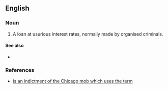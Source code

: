 ==English==

===Noun===
{{en-noun|head=[[juice]] [[loan]]}}

# {{label|en|slang|US}} A loan at usurious interest rates, normally made by organised criminals.

====See also====
* {{l|en|loan shark}}

===References===
* [http://www.usdoj.gov/usao/iln/indict/2005/familySecrets.pdf is an indictment of the Chicago mob which uses the term]